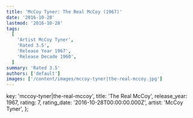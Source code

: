 ```yaml
---
title: 'McCoy Tyner: The Real McCoy (1967)'
date: '2016-10-28'
lastmod: '2016-10-28'
tags:
  [
    'Artist McCoy Tyner',
    'Rated 3.5',
    'Release Year 1967',
    'Release Decade 1960',
  ]
summary: 'Rated 3.5'
authors: ['default']
images: ['/content/images/mccoy-tyner|the-real-mccoy.jpg']
---
```


  key: 'mccoy-tyner|the-real-mccoy',
  title: 'The Real McCoy',
  release_year: 1967,
  rating: 7,
  rating_date: '2016-10-28T00:00:00.000Z',
  artist: 'McCoy Tyner',
};

<MusicRating data={data} />
